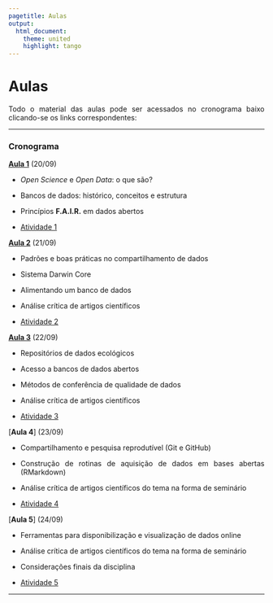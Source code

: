 ```yaml
---
pagetitle: Aulas
output: 
  html_document:
    theme: united
    highlight: tango
---
```

<style>
body {
text-align: justify}
</style>


# Aulas

Todo o material das aulas pode ser acessados no cronograma baixo clicando-se os links correspondentes:

***

### Cronograma

[**Aula 1**](https://docs.google.com/presentation/d/18pVIS6xMx5tJCE9k8yKTV-lEYrMbzDPT6ZV4LuHzf7Y/edit?usp=sharing) (20/09)

-   *Open Science* e *Open Data*: o que são?

-   Bancos de dados: histórico, conceitos e estrutura

-   Princípios **F.A.I.R.** em dados abertos

-   [Atividade 1](atividade1.html)


[**Aula 2**](https://docs.google.com/presentation/d/13qW7-0powKqSo4iYWSCgT3FtbY9GjHI9Bdxm7Tc4EgY/edit?usp=sharing) (21/09)

-   Padrões e boas práticas no compartilhamento de dados

-   Sistema Darwin Core

-   Alimentando um banco de dados

-   Análise crítica de artigos científicos

-   [Atividade 2](atividade2.html)


[**Aula 3**](https://docs.google.com/presentation/d/1ppkLQH-xbUCUTKV0N1Pz2BIs_lJfG_OMkwgtfmXaYf4/edit?usp=sharing) (22/09)

-   Repositórios de dados ecológicos

-   Acesso a bancos de dados abertos

-   Métodos de conferência de qualidade de dados

-   Análise crítica de artigos científicos

-   [Atividade 3](atividade3.html)


[**Aula 4**] (23/09)

-   Compartilhamento e pesquisa reprodutível (Git e GitHub)

-   Construção de rotinas de aquisição de dados em bases abertas (RMarkdown)

-   Análise crítica de artigos científicos do tema na forma de seminário

-   [Atividade 4]()


[**Aula 5**] (24/09)

-   Ferramentas para disponibilização e visualização de dados online

-   Análise crítica de artigos científicos do tema na forma de seminário

-   Considerações finais da disciplina

-   [Atividade 5]()

***